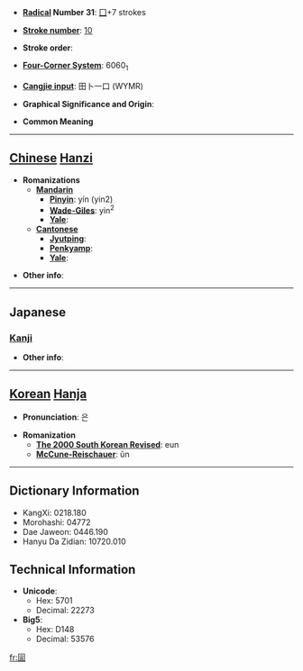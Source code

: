 * '''[[Wiktionary:Chinese radical index| Radical]] Number 31''': [[Wiktionary:Chinese radical index 囗|囗]]+7 strokes

* '''[[Wiktionary:Chinese total strokes index|Stroke number]]''': [[Wiktionary:Chinese total strokes index 10|10]]

* '''Stroke order''': 

* '''[[Wiktionary:Chinese four corner index|Four-Corner System]]''': 6060<sub>1</sub>

* '''[[Wiktionary:Chinese Cangjie index|Cangjie input]]''': 田卜一口 (WYMR)

* '''Graphical Significance and Origin''': 

* '''Common Meaning'''

----

== [[Chinese]] [[Hanzi]] ==

* '''Romanizations'''
** '''[[Mandarin]]'''
*** '''[[Pinyin]]''': yín (yin2)
*** '''[[Wade-Giles]]''': yin<sup>2</sup>
*** '''[[Yale]]''': 
** '''[[Cantonese]]'''
*** '''[[Jyutping]]''':
*** '''[[Penkyamp]]''': 
*** '''[[Yale]]''': 

* '''Other info''': 

----

==Japanese==
===[[Kanji]]===
{{kanji|on readings=[[ぎん]] (gin), [[ごん]] (gon), [[がん]] (gan), [[げん]] (gen)
|kun readings=
}}

* '''Other info''':  

----

== [[Korean]] [[Hanja]] ==

* '''Pronunciation''': 은

* '''Romanization'''
** '''[[The 2000 South Korean Revised Romanization|The 2000 South Korean Revised]]''': eun
** '''[[McCune-Reischauer]]''': ŭn

----

== Dictionary Information ==

* KangXi: 0218.180
* Morohashi: 04772
* Dae Jaweon: 0446.190
* Hanyu Da Zidian: 10720.010

== Technical Information ==

* '''Unicode''':
** Hex: 5701
** Decimal: 22273
* '''Big5''':
** Hex: D148
** Decimal: 53576

[[fr:圁]]